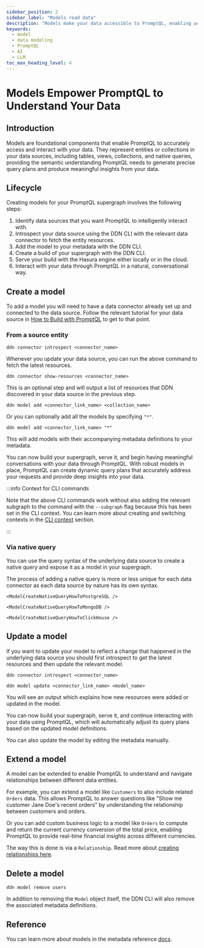 ```yaml
---
sidebar_position: 2
sidebar_label: "Models read data"
description: "Models make your data accessible to PromptQL, enabling accurate data interactions and insights."
keywords:
  - model
  - data modeling
  - PromptQL
  - AI
  - LLM
toc_max_heading_level: 4
---
```





# Models Empower PromptQL to Understand Your Data

## Introduction

Models are foundational components that enable PromptQL to accurately access and interact with your data. They represent
entities or collections in your data sources, including tables, views, collections, and native queries, providing the
semantic understanding PromptQL needs to generate precise query plans and produce meaningful insights from your data.

## Lifecycle

Creating models for your PromptQL supergraph involves the following steps:

1. Identify data sources that you want PromptQL to intelligently interact with.
2. Introspect your data source using the DDN CLI with the relevant data connector to fetch the entity resources.
3. Add the model to your metadata with the DDN CLI.
4. Create a build of your supergraph with the DDN CLI.
5. Serve your build with the Hasura engine either locally or in the cloud.
6. Interact with your data through PromptQL in a natural, conversational way.

<Thumbnail src="/img/data-modeling/ddn-cli-process.png" alt="Data modeling lifecycle" />

## Create a model

To add a model you will need to have a data connector already set up and connected to the data source. Follow the
relevant tutorial for your data source in [How to Build with PromptQL](/how-to-build-with-promptql/overview.mdx) to get
to that point.

### From a source entity

```ddn title="Introspect your data source:"
ddn connector introspect <connector_name>
```

Whenever you update your data source, you can run the above command to fetch the latest resources.

```ddn title="Show the resources discovered from your data source:"
ddn connector show-resources <connector_name>
```

This is an optional step and will output a list of resources that DDN discovered in your data source in the previous
step.

```ddn
ddn model add <connector_link_name> <collection_name>
```

Or you can optionally add all the models by specifying `"*"`.

```ddn
ddn model add <connector_link_name> "*"
```

This will add models with their accompanying metadata definitions to your metadata.

You can now build your supergraph, serve it, and begin having meaningful conversations with your data through PromptQL.
With robust models in place, PromptQL can create dynamic query plans that accurately address your requests and provide
deep insights into your data.

:::info Context for CLI commands

Note that the above CLI commands work without also adding the relevant subgraph to the command with the `--subgraph`
flag because this has been set in the CLI context. You can learn more about creating and switching contexts in the
[CLI context](/reference/cli/commands/ddn_context.mdx) section.

:::

### Via native query

You can use the query syntax of the underlying data source to create a native query and expose it as a model in your
supergraph.

The process of adding a native query is more or less unique for each data connector as each data source by nature has
its own syntax.

<Tabs groupId="source-preference" className="api-tabs">
  <TabItem value="PostgreSQL" label="PostgreSQL">

    <ModelCreateNativeQueryHowToPostgreSQL />

  </TabItem>
  <TabItem value="MongoDB" label="MongoDB">

    <ModelCreateNativeQueryHowToMongoDB />

  </TabItem>
  <TabItem value="ClickHouse" label="ClickHouse">

    <ModelCreateNativeQueryHowToClickHouse />

  </TabItem>
</Tabs>

## Update a model

If you want to update your model to reflect a change that happened in the underlying data source you should first
introspect to get the latest resources and then update the relevant model.

```ddn title="Introspect your data source:"
ddn connector introspect <connector_name>
```

```ddn title="Then, update your existing model:"
ddn model update <connector_link_name> <model_name>
```

You will see an output which explains how new resources were added or updated in the model.

You can now build your supergraph, serve it, and continue interacting with your data using PromptQL, which will
automatically adjust its query plans based on the updated model definitions.

You can also update the model by editing the metadata manually.

## Extend a model

A model can be extended to enable PromptQL to understand and navigate relationships between different data entities.

For example, you can extend a model like `Customers` to also include related `Orders` data. This allows PromptQL to
answer questions like "Show me customer Jane Doe's recent orders" by understanding the relationship between customers
and orders.

Or you can add custom business logic to a model like `Orders` to compute and return the current currency conversion of
the total price, enabling PromptQL to provide real-time financial insights across different currencies.

The way this is done is via a `Relationship`. Read more about
[creating relationships here](/data-modeling/relationship.mdx).

## Delete a model

```ddn title="If you no longer need a model, you can delete it:"
ddn model remove users
```

In addition to removing the `Model` object itself, the DDN CLI will also remove the associated metadata definitions.

## Reference

You can learn more about models in the metadata reference [docs](/reference/metadata-reference/models.mdx).
